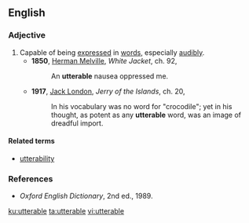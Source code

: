 ==English==

===Adjective===
{{en-adj|-}}

#Capable of being [[express]]ed in [[words]], especially [[audibly]].
#*'''1850''', [[w:Herman_Melville|Herman Melville]], ''White Jacket'', ch. 92,
#*:An '''utterable''' nausea oppressed me.
#*'''1917''', [[w:Jack_London|Jack London]], ''Jerry of the Islands'', ch. 20,
#*:In his vocabulary was no word for "crocodile"; yet in his thought, as potent as any '''utterable''' word, was an image of dreadful import.

====Related terms====
*[[utterability]]

===References===
*''Oxford English Dictionary'', 2nd ed., 1989.

[[ku:utterable]]
[[ta:utterable]]
[[vi:utterable]]
